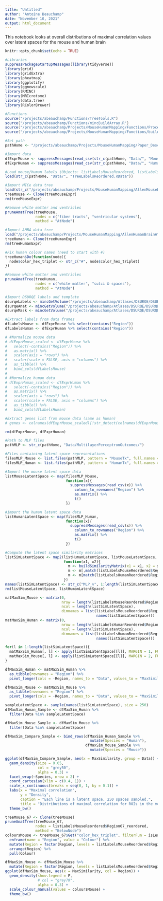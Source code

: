 ```yaml
---
title: "Untitled"
author: "Antoine Beauchamp"
date: "November 10, 2021"
output: html_document
---
```



This notebook looks at overall distributions of maximal correlation values over latent spaces for the mouse and human brain

```r
knitr::opts_chunk$set(echo = TRUE)
```


```r
#Libraries
suppressPackageStartupMessages(library(tidyverse))
library(grid)
library(gridExtra)
library(pheatmap)
library(ggplotify)
library(ggnewscale)
library(RMINC)
library(MRIcrotome)
library(data.tree)
library(RColorBrewer)
```

```r
#Functions
source("/projects/abeauchamp/Functions/TreeTools.R")
source("/projects/abeauchamp/Functions/mincBuildArray.R")
source("/projects/abeauchamp/Projects/MouseHumanMapping/Functions/ProcessingTools.R")
source("/projects/abeauchamp/Projects/MouseHumanMapping/Functions/buildSimilarityMatrix.R")
```

```r
#Set path
pathHome <- "/projects/abeauchamp/Projects/MouseHumanMapping/Paper_Descriptive/"

#Import data
dfExprMouse <- suppressMessages(read_csv(str_c(pathHome, "Data/", "MouseExpressionMatrix_Voxel_coronal_maskcoronal_imputed_labelled.csv")))
dfExprHuman <- suppressMessages(read_csv(str_c(pathHome, "Data/", "HumanExpressionMatrix_Samples_labelled.csv")))

#Load mouse/human labels (Objects: listLabelsMouseReordered, listLabelsHumanReordered)
load(str_c(pathHome, "Data/", "TreeLabelsReordered.RData"))

#Import MICe data tree
load(str_c("/projects/abeauchamp/Projects/MouseHumanMapping/AllenMouseBrainAtlas/Data/MouseExpressionTree_DSURQE.RData"))
treeMouse <- Clone(treeMouseExpr)
rm(treeMouseExpr)

#Remove white matter and ventricles
pruneAnatTree(treeMouse, 
              nodes = c("fiber tracts", "ventricular systems"),
              method = "AtNode")

#Import AHBA data tree
load("/projects/abeauchamp/Projects/MouseHumanMapping/AllenHumanBrainAtlas/Data/HumanExpressionTree_Samples.RData")
treeHuman <- Clone(treeHumanExpr)
rm(treeHumanExpr)

#Fix human colour names (need to start with #)
treeHuman$Do(function(node){
  node$color_hex_triplet <- str_c("#", node$color_hex_triplet)
})

#Remove white matter and ventricles
pruneAnatTree(treeHuman,
              nodes = c("white matter", "sulci & spaces"),
              method = "AtNode")

#Import DSURQE labels and template
dsurqeLabels <- mincGetVolume("/projects/abeauchamp/Atlases/DSURQE/DSURQE_40micron_labels.mnc")
dsurqeAnat <- mincGetVolume("/projects/abeauchamp/Atlases/DSURQE/DSURQE_40micron_average.mnc")
dsurqeMask <- mincGetVolume("/projects/abeauchamp/Atlases/DSURQE/DSURQE_40micron_mask.mnc")
```

```r
#Extract labels from data frames
dfLabelsMouse <- dfExprMouse %>% select(contains("Region"))
dfLabelsHuman <- dfExprHuman %>% select(contains("Region"))

# #Normalize mouse data
# dfExprMouse_scaled <- dfExprMouse %>% 
#   select(-contains("Region")) %>% 
#   as.matrix() %>% 
#   scaler(axis = "rows") %>% 
#   scaler(scale = FALSE, axis = "columns") %>% 
#   as_tibble() %>% 
#   bind_cols(dfLabelsMouse)
# 
# #Normalize human data
# dfExprHuman_scaled <- dfExprHuman %>% 
#   select(-contains("Region")) %>% 
#   as.matrix() %>% 
#   scaler(axis = "rows") %>% 
#   scaler(scale = FALSE, axis = "columns") %>% 
#   as_tibble() %>% 
#   bind_cols(dfLabelsHuman)

#Extract genes list from mouse data (same as human)
# genes <- colnames(dfExprMouse_scaled)[!str_detect(colnames(dfExprMouse_scaled), "Region")]

rm(dfExprMouse, dfExprHuman)
```

```r
#Path to MLP files
pathMLP <- str_c(pathHome, "Data/MultilayerPerceptronOutcomes/")

#Files containing latent space representations
filesMLP_Mouse <- list.files(pathMLP, pattern = "MouseTx", full.names = T)
filesMLP_Human <- list.files(pathMLP, pattern = "HumanTx", full.names = T)

#Import the mouse latent space data
listMouseLatentSpace <- map(filesMLP_Mouse,
                            function(x){
                              suppressMessages(read_csv(x)) %>% 
                                column_to_rownames("Region") %>% 
                                as.matrix() %>% 
                                t()
                            })

#Import the human latent space data
listHumanLatentSpace <- map(filesMLP_Human,
                            function(x){
                              suppressMessages(read_csv(x)) %>% 
                                column_to_rownames("Region") %>% 
                                as.matrix() %>% 
                                t()
                            })

#Compute the latent space similarity matrices
listSimLatentSpace <- map2(listHumanLatentSpace, listMouseLatentSpace,
                           function(x1, x2){
                             m <- buildSimilarityMatrix(x1 = x1, x2 = x2)
                             m <- m[,match(listLabelsMouseReordered$Region67_reordered, colnames(m))]
                             m <- m[match(listLabelsHumanReordered$Region88_reordered, rownames(m)),]
                           })
names(listSimLatentSpace) <- str_c("MLP_v", 1:length(listSimLatentSpace))
rm(listMouseLatentSpace, listHumanLatentSpace)
```

```r
matMaxSim_Mouse <- matrix(0,
                          nrow = length(listLabelsMouseReordered$Region67_reordered),
                          ncol = length(listSimLatentSpace),
                          dimnames = list(listLabelsMouseReordered$Region67_reordered,
                                          names(listSimLatentSpace)))
matMaxSim_Human <- matrix(0, 
                          nrow = length(listLabelsHumanReordered$Region88_reordered),
                          ncol = length(listSimLatentSpace),
                          dimnames = list(listLabelsHumanReordered$Region88_reordered,
                                          names(listSimLatentSpace)))

for(l in 1:length(listSimLatentSpace)){
  matMaxSim_Human[, l] <- apply(listSimLatentSpace[[l]], MARGIN = 1, FUN = max)
  matMaxSim_Mouse[, l] <- apply(listSimLatentSpace[[l]], MARGIN = 2, FUN = max)
}

dfMaxSim_Human <- matMaxSim_Human %>% 
  as_tibble(rownames = "Region") %>% 
  pivot_longer(cols = -Region, names_to = "Data", values_to = "MaxSimilarity")

dfMaxSim_Mouse <- matMaxSim_Mouse %>% 
  as_tibble(rownames = "Region") %>% 
  pivot_longer(cols = -Region, names_to = "Data", values_to = "MaxSimilarity")

sampleLatentSpace <- sample(names(listSimLatentSpace), size = 250)
dfMaxSim_Human_Sample <- dfMaxSim_Human %>% 
  filter(Data %in% sampleLatentSpace)

dfMaxSim_Mouse_Sample <- dfMaxSim_Mouse %>% 
  filter(Data %in% sampleLatentSpace)

dfMaxSim_Compare_Sample <- bind_rows(dfMaxSim_Human_Sample %>% 
                                       mutate(Species = "Human"),
                                     dfMaxSim_Mouse_Sample %>% 
                                       mutate(Species = "Mouse"))
```

```r
ggplot(dfMaxSim_Compare_Sample, aes(x = MaxSimilarity, group = Data)) + 
  geom_density(size = 0.05,
               col = "grey50",
               alpha = 0.3) + 
  facet_wrap(~Species, nrow = 2) + 
  coord_cartesian(xlim = c(0.4, 1)) + 
  scale_x_continuous(breaks = seq(0, 1, by = 0.1)) + 
  labs(x = "Maximal correlation",
       y = "Density",
       caption = "Each line is a latent space. 250 spaces sampled.",
       title = "Distributions of maximal correlation for ROIs in the mouse and human") + 
  theme_bw()
```


```r
treeMouse_67 <- Clone(treeMouse)
pruneAnatTree(treeMouse_67,
              nodes = listLabelsMouseReordered$Region67_reordered,
              method = "BelowNode")
coloursMouse <- treeMouse_67$Get("color_hex_triplet", filterFun = isLeaf) %>% 
  enframe(name = "Region", value = "Colour") %>% 
  mutate(Region = factor(Region, levels = listLabelsMouseReordered$Region67_reordered)) %>% 
  arrange(Region) %>% 
  pull(Colour)

dfMaxSim_Mouse <- dfMaxSim_Mouse %>% 
  mutate(Region = factor(Region, levels = listLabelsMouseReordered$Region67_reordered))
ggplot(dfMaxSim_Mouse, aes(x = MaxSimilarity, col = Region)) + 
  geom_density(show.legend = F,
               # col = "grey70",
               alpha = 0.3) + 
  scale_colour_manual(values = coloursMouse) + 
  theme_bw()
```


